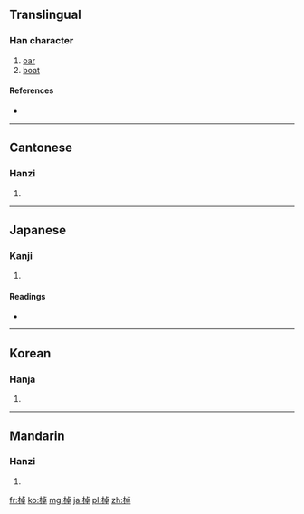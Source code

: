 {{also|桌}}
==Translingual==

===Han character===
{{Han char|rn=75|rad=木|as=08|sn=12|four=4194<sub>6</sub>|canj=木卜日十 (DYAJ)}}

# [[oar]]
# [[boat]]

====References====
* {{Han ref|kx=0535.030|dkj=14992|dj=0922.220|hdz=21231.030|uh=68F9|ud=26873|bh=B4CD|bd=46285}}

----

==Cantonese==

===Hanzi===
{{yue-hanzi|jyut=|y=jaau6}}

# {{defn|Cantonese|sort=木08}}

----

==Japanese==

===Kanji===
{{ja-kanji|grade=|rs=木08}}

# {{defn|Japanese|sort=木08}}

====Readings====
* {{ja-readings|on=[[とう]] (tō), [[たく]] (taku)|kun=[[さお]] (sao), [[こぐ]] (kogu)}}

----

==Korean==

===Hanja===
{{ko-hanja|hangeul=도|eumhun=|rv=do|mr=to|y=to}}

# {{defn|Korean|sort=木08}}

----

==Mandarin==

===Hanzi===
{{cmn-hanzi|pin=[[zhuō]] ([[zhuo1]])|wg=cho<sup>1</sup>}}

# {{defn|Mandarin|sort=木08}}

[[fr:棹]]
[[ko:棹]]
[[mg:棹]]
[[ja:棹]]
[[pl:棹]]
[[zh:棹]]